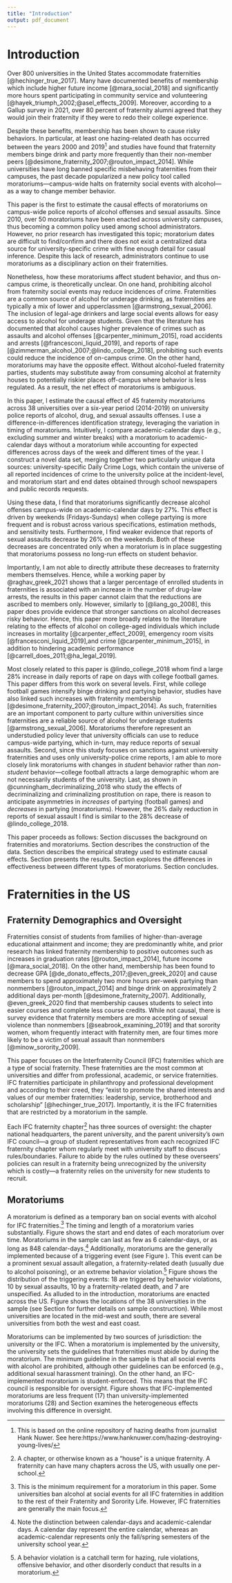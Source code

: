 ```yaml
---
title: "Introduction"
output: pdf_document
---
```


<!-- ```{r setup, include=FALSE} -->
<!-- knitr::opts_chunk$set(echo = TRUE) -->
<!-- ``` -->

# Introduction \label{section:introduction}

Over 800 universities in the United States accommodate fraternities [@hechinger_true_2017]. Many have documented benefits of membership which include higher future income [@mara_social_2018] and significantly more hours spent participating in community service and volunteering [@hayek_triumph_2002;@asel_effects_2009]. Moreover, according to a Gallup survey in 2021, over 80 percent of fraternity alumni agreed that they would join their fraternity if they were to redo their college experience.

Despite these benefits, membership has been shown to cause risky behaviors. In particular, at least one hazing-related death has occurred between the years 2000 and 2019^[This is based on the online repository of hazing deaths from journalist Hank Nuwer. See here:https://www.hanknuwer.com/hazing-destroying-young-lives/] and studies have found that fraternity members binge drink and party more frequently than their non-member peers [@desimone_fraternity_2007;@routon_impact_2014]. While universities have long banned specific misbehaving fraternities from their campuses, the past decade popularized a new policy tool called moratoriums—campus-wide halts on fraternity social events with alcohol—as a way to change member behavior. 

This paper is the first to estimate the causal effects of moratoriums on campus-wide police reports of alcohol offenses and sexual assaults. Since 2010, over 50 moratoriums have been enacted across university campuses, thus becoming a common policy used among school administrators. However, no prior research has investigated this topic; moratorium dates are difficult to find/confirm and there does not exist a centralized data source for university-specific crime with fine enough detail for casual inference. Despite this lack of research, administrators continue to use moratoriums as a disciplinary action on their fraternities.

Nonetheless, how these moratoriums affect student behavior, and thus on-campus crime, is theoretically unclear. On one hand, prohibiting alcohol from fraternity social events may reduce incidences of crime. Fraternities are a common source of alcohol for underage drinking, as fraternities are typically a mix of lower and upperclassmen [@armstrong_sexual_2006]. The inclusion of legal-age drinkers and large social events allows for easy access to alcohol for underage students. Given that the literature has documented that alcohol causes higher prevalence of crimes such as assaults and alcohol offenses [@carpenter_minimum_2015], road accidents and arrests [@francesconi_liquid_2019], and reports of rape [@zimmerman_alcohol_2007;@lindo_college_2018], prohibiting such events could reduce the incidence of on-campus crime. On the other hand, moratoriums may have the opposite effect. Without alcohol-fueled fraternity parties, students may substitute away from consuming alcohol at fraternity houses to potentially riskier places off-campus where behavior is less regulated. As a result, the net effect of moratoriums is ambiguous. 

In this paper, I estimate the causal effect of 45 fraternity moratoriums across 38 universities over a six-year period (2014-2019) on university police reports of alcohol, drug, and sexual assaults offenses. I use a difference-in-differences identification strategy, leveraging the variation in timing of moratoriums. Intuitively, I compare academic-calendar days (e.g., excluding summer and winter breaks) with a moratorium to academic-calendar days without a moratorium while accounting for expected differences across days of the week and different times of the year. I construct a novel data set, merging together two particularly unique data sources: university-specific Daily Crime Logs, which contain the universe of all reported incidences of crime to the university police at the incident-level, and moratorium start and end dates obtained through school newspapers and public records requests. 

Using these data, I find that moratoriums significantly decrease alcohol offenses campus-wide on academic-calendar days by 27%. This effect is driven by weekends (Fridays-Sundays) when college partying is more frequent and is robust across various specifications, estimation methods, and sensitivity tests. Furthermore, I find weaker evidence that reports of sexual assaults decrease by 26% on the weekends. Both of these decreases are concentrated only when a moratorium is in place suggesting that moratoriums possess no long-run effects on student behavior.

Importantly, I am not able to directly attribute these decreases to fraternity members themselves. Hence, while a working paper by @raghav_greek_2021 shows that a larger percentage of enrolled students in fraternities is associated with an increase in the number of drug-law arrests, the results in this paper cannot claim that the reductions are ascribed to members only. However, similarly to [@liang_go_2008], this paper does provide evidence that stronger sanctions on alcohol decreases risky behavior. Hence, this paper more broadly relates to the literature relating to the effects of alcohol on college-aged individuals which include increases in mortality [@carpenter_effect_2009], emergency room visits [@francesconi_liquid_2019],and crime [@carpenter_minimum_2015], in addition to hindering academic performance [@carrell_does_2011;@ha_legal_2019].

Most closely related to this paper is @lindo_college_2018 whom find a large 28% increase in daily reports of rape on days with college football games. This paper differs from this work on several levels. First, while college football games intensify binge drinking and partying behavior, studies have also linked such increases with fraternity membership [@desimone_fraternity_2007;@routon_impact_2014]. As such, fraternities are an important component to party culture within universities since fraternities are a reliable source of alcohol for underage students [@armstrong_sexual_2006]. Moratoriums therefore represent an understudied policy lever that university officials can use to reduce campus-wide partying, which in-turn, may reduce reports of sexual assaults. Second, since this study focuses on sanctions against university fraternities and uses only university-police crime reports, I am able to more closely link moratoriums with changes in *student* behavior rather than *non-student* behavior—college football attracts a large demographic whom are not necessarily students of the university. Last, as shown in @cunningham_decriminalizing_2018 who study the effects of decriminalizing and criminalizing prostitution on rape, there is reason to anticipate asymmetries in *increases* of partying (football games) and *decreases* in partying (moratoriums). However, the 26% daily reduction in reports of sexual assault I find is similar to the 28% decrease of @lindo_college_2018.

This paper proceeds as follows: Section \ref{section:background} discusses the background on fraternities and moratoriums. Section \ref{section:data} describes the construction of the data. Section \ref{section:strategy} describes the empirical strategy used to estimate causal effects. Section \ref{section:results} presents the results. Section \ref{section:heterogeneity} explores the differences in effectiveness between different types of moratoriums. Section \ref{section:conclusion} concludes.

# Fraternities in the US \label{section:background}

## Fraternity Demographics and Oversight

Fraternities consist of students from families of higher-than-average educational attainment and income; they are predominantly white, and prior research has linked fraternity membership to positive outcomes such as increases in graduation rates [@routon_impact_2014], future income [@mara_social_2018]. On the other hand, membership has been found to decrease GPA [@de_donato_effects_2017;@even_greek_2020] and cause members to spend approximately two more hours per-week partying than nonmembers [@routon_impact_2014] and binge drink on approximately 2 additional days per-month [@desimone_fraternity_2007]. Additionally, @even_greek_2020 find that membership causes students to select into easier courses and complete less course credits. While not causal, there is survey evidence that fraternity members are more accepting of sexual violence than nonmembers [@seabrook_examining_2019] and that sorority women, whom frequently interact with fraternity men, are four times more likely to be a victim of sexual assault than nonmembers [@minow_sorority_2009].

This paper focuses on the Interfraternity Council (IFC) fraternities which are a type of social fraternity. These fraternities are the most common at universities and differ from professional, academic, or service fraternities. IFC fraternities participate in philanthropy and professional development and according to their creed, they “exist to promote the shared interests and values of our member fraternities: leadership, service, brotherhood and scholarship” [@hechinger_true_2017]. Importantly, it is the IFC fraternities that are restricted by a moratorium in the sample.

Each IFC fraternity chapter^[A chapter, or otherwise known as a "house" is a unique fraternity. A fraternity can have many chapters across the US, with usually one per-school.] has three sources of oversight: the chapter national headquarters, the parent university, and the parent university’s own IFC council—a group of student representatives from each recognized IFC fraternity chapter whom regularly meet with university staff to discuss rules/boundaries. Failure to abide by the rules outlined by these overseers' policies can result in a fraternity being unrecognized by the university which is costly—a fraternity relies on the university for new students to recruit.  

## Moratoriums

A moratorium is defined as a temporary ban on social events with alcohol for IFC fraternities.^[This is the minimum requirement for a moratorium in this paper. Some universities ban alcohol at social events for all IFC fraternities in addition to the rest of their Fraternity and Sorority Life. However, IFC fraternities are generally the main focus.] The timing and length of a moratorium varies substantially. Figure \ref{closure_distribution} shows the start and end dates of each moratorium over time. Moratoriums in the sample can last as few as 6 calendar-days, or as long as 848 calendar-days.^[Note the distinction between calendar-days and academic-calendar days. A calendar day represent the entire calendar, whereas an academic-calendar represents only the fall/spring semesters of the university school year.] Additionally, moratoriums are the generally implemented because of a triggering event (see Figure \ref{reasons_table}). This event can be a prominent sexual assault allegation, a fraternity-related death (usually due to alcohol poisoning), or an extreme behavior violation.^[A behavior violation is a catchall term for hazing, rule violations, offensive behavior, and other disorderly conduct that results in a moratorium.] Figure \ref{trigger_plot} shows the distribution of the triggering events: 18 are triggered by behavior violations, 10 by sexual assaults, 10 by a fraternity-related death, and 7 are unspecified. As alluded to in the introduction, moratoriums are enacted across the US. Figure \ref{map_of_schools} shows the locations of the 38 universities in the sample (see Section \ref{section:data} for further details on sample construction). While most universities are located in the mid-west and south, there are several universities from both the west and east coast. 

Moratoriums can be implemented by two sources of jurisdiction: the university or the IFC. When a moratorium is implemented by the university, the university sets the guidelines that fraternities must abide by during the moratorium. The minimum guideline in the sample is that all social events with alcohol are prohibited, although other guidelines can be enforced (e.g., additional sexual harassment training). On the other hand, an IFC-implemented moratorium is student-enforced. This means that the IFC council is responsible for oversight. Figure \ref{trigger_plot} shows that IFC-implemented moratoriums are less frequent (17) than university-implemented moratoriums (28) and Section \ref{section:heterogeneity} examines the heterogeneous effects involving this difference in oversight.



